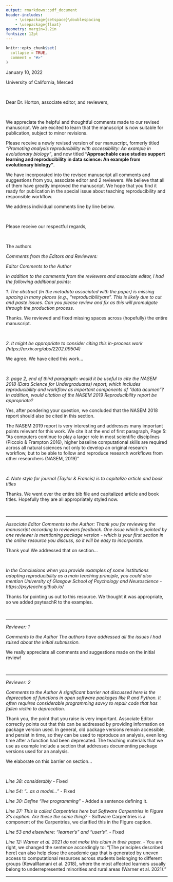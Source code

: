 ```yaml
---
output: rmarkdown::pdf_document
header-includes:
    - \usepackage{setspace}\doublespacing
    - \usepackage{float}
geometry: margin=1.2in
fontsize: 12pt
---
```


```r
knitr::opts_chunk$set(
  collapse = TRUE,
  comment = "#>"
)
```

January 10, 2022

University of California, Merced

&nbsp;  &nbsp;

Dear Dr. Horton, associate editor, and reviewers,

&nbsp;

We appreciate the helpful and thoughtful comments made to our revised manuscript. We are excited to learn that the manuscript is now suitable for publication, subject to minor revisions.

Please receive a newly revised version of our manuscript, formerly titled *“Promoting analysis reproducibility with accessibility: An example in evolutionary biology”*, and now titled **“Approachable case studies support learning and reproducibility in data science: An example from evolutionary biology”**.

We have incorporated into the revised manuscript all comments and suggestions from you, associate editor and 2 reviewers. We believe that all of them have greatly improved the manuscript. We hope that you find it ready for publication in the special issue about teaching reproducibility and responsible workflow.

We address individual comments line by line below.

&nbsp;  &nbsp;

Please receive our respectful regards,

&nbsp;  &nbsp;

The authors

\pagebreak

\singlespacing

*Comments from the Editors and Reviewers:*

*Editor*
*Comments to the Author*

*In addition to the comments from the reviewers and associate editor, I had the following additional points:*

*1. The abstract (in the metadata associated with the paper) is missing spacing in many places (e.g., "reproducibilityare". This is likely due to cut and paste issues. Can you please review and fix as this will promulgate through the production process.*

Thanks. We reviewed and fixed missing spaces across (hopefully) the entire manuscript.

&nbsp;  &nbsp;

*2. It might be appropriate to consider citing this in-process work (https://arxiv.org/abs/2202.09504)*

We agree. We have cited this work...

&nbsp;  &nbsp;

*3. page 2, end of third paragraph: would it be useful to cite the NASEM 2018 (Data Science for Undergraduates) report, which includes reproducibility and workflow as important components of "data acumen"? In addition, would citation of the NASEM 2019 Reproducibility report be appropriate?*

Yes, after pondering your question, we concluded that the NASEM 2018 report should also be cited in this section. 

The NASEM 2019 report is very interesting and addresses many important points relevant for this work. We cite it at the end of first paragraph, Page 5: "As computers continue to play a larger role in most scientific disciplines (Piccolo & Frampton 2016), higher baseline computational skills are required across all natural sciences not only to develop an original research workflow, but to be able to follow and reproduce research workflows from other researchers (NASEM, 2019)"

&nbsp;  &nbsp;

*4. Note style for journal (Taylor & Francis) is to capitalize article and book titles*

Thanks. We went over the entire bib file and capitalized article and book titles. Hopefully they are all appropriately styled now.

&nbsp;  &nbsp;

*********************

*Associate Editor*
*Comments to the Author:*
*Thank you for reviewing the manuscript according to reviewers feedback. One issue which is pointed by one reviewer is mentioning package version - which is your first section in the online resource you discuss, so it will be easy to incorporate.*

Thank you! We addressed that on section...

&nbsp;  &nbsp;

*In the Conclusions when you provide examples of some institutions adopting reproducibility as a main teaching principle, you could also mention University of Glasgow School of Psychology and Neuroscience - https://psyteachr.github.io/*

Thanks for pointing us out to this resource. We thought it was appropriate, so we added psyteachR to the examples.

&nbsp;  &nbsp;

*********************

*Reviewer: 1*

*Comments to the Author*
*The authors have addressed all the issues I had raised about the initial submission.*

We really appreciate all comments and suggestions made on the initial review!

&nbsp;  &nbsp;

*********************

*Reviewer: 2*

*Comments to the Author*
*A significant barrier not discussed here is the deprecation of functions in open software packages like R and Python. It often requires considerable programming savvy to repair code that has fallen victim to deprecation.*

Thank you, the point that you raise is very important. Associate Editor correctly points out that this can be addressed by providing information on package version used. In general, old package versions remain accessible, and persist in time, so they can be used to reproduce an analysis, even long time after a function had been deprecated. 
The teaching materials that we use as example include a section that addresses documenting package versions used for an analysis.

We elaborate on this barrier on section...

&nbsp;  &nbsp;

*Line 38: considerably* - Fixed

*Line 54: “…as a model…”* - Fixed

*Line 30: Define “live programming”* - Added a sentence defining it.

*Line 37: This is called Carpentries here but Software Carpentries in Figure 3’s caption. Are these the same thing?*  - Software Carpentries is a component of the Carpentries, we clarified this in the Figure caption.

*Line 53 and elsewhere: “learner’s” and “user’s”.* - Fixed

*Line 12: Warner et al. 2021 do not make this claim in their paper.* - You are right, we changed the sentence accordingly to: "[The principles described here] can also help close the academic gap that is generated by uneven access to computational resources across students belonging to different groups (KewalRamani et al. 2018), where the most affected learners usually belong to underrepresented minorities and rural areas (Warner et al. 2021)."

*********************

